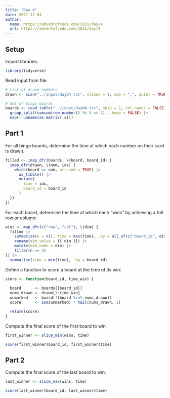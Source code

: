 ```yaml
---
title: "Day 4"
date: 2021-12-04
author:
  name: https://adventofcode.com/2021/day/4
  url: https://adventofcode.com/2021/day/4
---
```


## Setup

Import libraries:

```r

library(tidyverse)

```

Read input from file:

```r

# List of drawn numbers
drawn <- scan("../input/day04.txt", nlines = 1, sep = ",", quiet = TRUE)

# Set of bingo boards
boards <- read_table("../input/day04.txt", skip = 2, col_names = FALSE) |> 
  group_split(cumsum(row_number() %% 5 == 1), .keep = FALSE) |> 
  map(~ unname(as.matrix(.x)))

```

## Part 1

For all bingo boards, determine the time at which each number on their card is drawn.

```r

filled <- imap_dfr(boards, \(board, board_id) {
  imap_dfr(drawn, \(num, idx) {
    which(board == num, arr.ind = TRUE) |> 
      as_tibble() |> 
      mutate(
        time = idx, 
        board_id = board_id
      )
  })
})

```

For each board, determine the time at which each "wins" by achieving a full row or column:

```r

wins <- map_dfr(c("row", "col"), \(dim) {
  filled |> 
    summarize(n = n(), time = max(time), .by = all_of(c("board_id", dim))) |> 
    rename(dim_value = {{ dim }}) |> 
    mutate(dim_name = dim) |> 
    filter(n == 5)
}) |> 
  summarize(time = min(time), .by = board_id)

```

Define a function to score a board at the time of its win:

```r

score <- function(board_id, time_win) {
  
  board      <- boards[[board_id]]
  nums_drawn <- drawn[1:time_win]
  unmarked   <- board[!(board %in% nums_drawn)]
  score      <- sum(unmarked) * tail(nums_drawn, 1)

  return(score)
}

```

Compute the final score of the first board to win:

```r

first_winner <- slice_min(wins, time)

score(first_winner$board_id, first_winner$time)

```

## Part 2

Compute the final score of the last board to win:

```r

last_winner <- slice_max(wins, time)

score(last_winner$board_id, last_winner$time)

```
